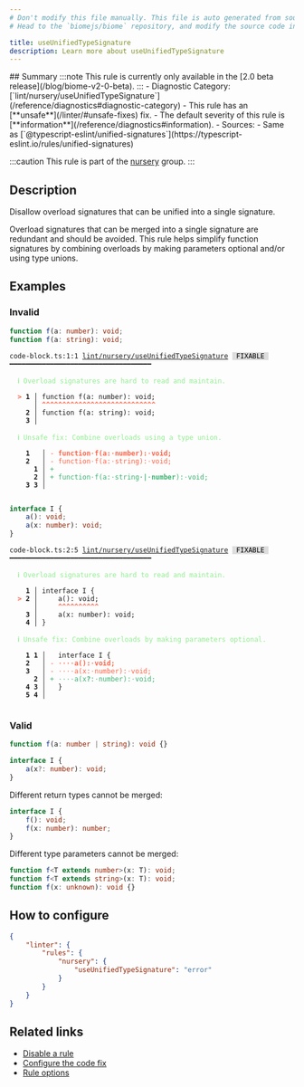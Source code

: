 ```yaml
---
# Don't modify this file manually. This file is auto generated from source, and you will lose your changes next time the website is built.
# Head to the `biomejs/biome` repository, and modify the source code in there.

title: useUnifiedTypeSignature
description: Learn more about useUnifiedTypeSignature
---
```


<Tabs>
<TabItem label="TypeScript and TSX" icon="seti:typescript">
## Summary
:::note
This rule is currently only available in the [2.0 beta release](/blog/biome-v2-0-beta).
:::
- Diagnostic Category: [`lint/nursery/useUnifiedTypeSignature`](/reference/diagnostics#diagnostic-category)
- This rule has an [**unsafe**](/linter/#unsafe-fixes) fix.
- The default severity of this rule is [**information**](/reference/diagnostics#information).
- Sources: 
  - Same as [`@typescript-eslint/unified-signatures`](https://typescript-eslint.io/rules/unified-signatures)

:::caution
This rule is part of the [nursery](/linter/rules/#nursery) group.
:::
## Description
Disallow overload signatures that can be unified into a single signature.

Overload signatures that can be merged into a single signature are redundant and should be avoided.
This rule helps simplify function signatures by combining overloads by making parameters optional
and/or using type unions.

## Examples

### Invalid

```ts
function f(a: number): void;
function f(a: string): void;
```

<pre class="language-text"><code class="language-text">code-block.ts:1:1 <a href="https://biomejs.dev/linter/rules/use-unified-type-signature">lint/nursery/useUnifiedTypeSignature</a> <span style="color: #000; background-color: #ddd;"> FIXABLE </span> ━━━━━━━━━━━━━━━━━━━━━━━━━━━━━━━━━━━<br /><br />  <strong><span style="color: lightgreen;">ℹ</span></strong> <span style="color: lightgreen;">Overload signatures are hard to read and maintain.</span><br />  <br />  <strong><span style="color: Tomato;">&gt;</span></strong> <strong>1 │ </strong>function f(a: number): void;<br />   <strong>   │ </strong><strong><span style="color: Tomato;">^</span></strong><strong><span style="color: Tomato;">^</span></strong><strong><span style="color: Tomato;">^</span></strong><strong><span style="color: Tomato;">^</span></strong><strong><span style="color: Tomato;">^</span></strong><strong><span style="color: Tomato;">^</span></strong><strong><span style="color: Tomato;">^</span></strong><strong><span style="color: Tomato;">^</span></strong><strong><span style="color: Tomato;">^</span></strong><strong><span style="color: Tomato;">^</span></strong><strong><span style="color: Tomato;">^</span></strong><strong><span style="color: Tomato;">^</span></strong><strong><span style="color: Tomato;">^</span></strong><strong><span style="color: Tomato;">^</span></strong><strong><span style="color: Tomato;">^</span></strong><strong><span style="color: Tomato;">^</span></strong><strong><span style="color: Tomato;">^</span></strong><strong><span style="color: Tomato;">^</span></strong><strong><span style="color: Tomato;">^</span></strong><strong><span style="color: Tomato;">^</span></strong><strong><span style="color: Tomato;">^</span></strong><strong><span style="color: Tomato;">^</span></strong><strong><span style="color: Tomato;">^</span></strong><strong><span style="color: Tomato;">^</span></strong><strong><span style="color: Tomato;">^</span></strong><strong><span style="color: Tomato;">^</span></strong><strong><span style="color: Tomato;">^</span></strong><strong><span style="color: Tomato;">^</span></strong><br />    <strong>2 │ </strong>function f(a: string): void;<br />    <strong>3 │ </strong><br />  <br />  <strong><span style="color: lightgreen;">ℹ</span></strong> <span style="color: lightgreen;">Unsafe fix</span><span style="color: lightgreen;">: </span><span style="color: lightgreen;">Combine overloads using a type union.</span><br />  <br />    <strong>1</strong>  <strong> │ </strong><span style="color: Tomato;">-</span> <span style="color: Tomato;"><strong>f</strong></span><span style="color: Tomato;"><strong>u</strong></span><span style="color: Tomato;"><strong>n</strong></span><span style="color: Tomato;"><strong>c</strong></span><span style="color: Tomato;"><strong>t</strong></span><span style="color: Tomato;"><strong>i</strong></span><span style="color: Tomato;"><strong>o</strong></span><span style="color: Tomato;"><strong>n</strong></span><span style="color: Tomato;"><span style="opacity: 0.8;"><strong>·</strong></span></span><span style="color: Tomato;"><strong>f</strong></span><span style="color: Tomato;"><strong>(</strong></span><span style="color: Tomato;"><strong>a</strong></span><span style="color: Tomato;"><strong>:</strong></span><span style="color: Tomato;"><span style="opacity: 0.8;"><strong>·</strong></span></span><span style="color: Tomato;"><strong>n</strong></span><span style="color: Tomato;"><strong>u</strong></span><span style="color: Tomato;"><strong>m</strong></span><span style="color: Tomato;"><strong>b</strong></span><span style="color: Tomato;"><strong>e</strong></span><span style="color: Tomato;"><strong>r</strong></span><span style="color: Tomato;"><strong>)</strong></span><span style="color: Tomato;"><strong>:</strong></span><span style="color: Tomato;"><span style="opacity: 0.8;"><strong>·</strong></span></span><span style="color: Tomato;"><strong>v</strong></span><span style="color: Tomato;"><strong>o</strong></span><span style="color: Tomato;"><strong>i</strong></span><span style="color: Tomato;"><strong>d</strong></span><span style="color: Tomato;"><strong>;</strong></span><br />    <strong>2</strong>  <strong> │ </strong><span style="color: Tomato;">-</span> <span style="color: Tomato;">f</span><span style="color: Tomato;">u</span><span style="color: Tomato;">n</span><span style="color: Tomato;">c</span><span style="color: Tomato;">t</span><span style="color: Tomato;">i</span><span style="color: Tomato;">o</span><span style="color: Tomato;">n</span><span style="color: Tomato;"><span style="opacity: 0.8;">·</span></span><span style="color: Tomato;">f</span><span style="color: Tomato;">(</span><span style="color: Tomato;">a</span><span style="color: Tomato;">:</span><span style="color: Tomato;"><span style="opacity: 0.8;">·</span></span><span style="color: Tomato;">s</span><span style="color: Tomato;">t</span><span style="color: Tomato;">r</span><span style="color: Tomato;">i</span><span style="color: Tomato;">n</span><span style="color: Tomato;">g</span><span style="color: Tomato;">)</span><span style="color: Tomato;">:</span><span style="color: Tomato;"><span style="opacity: 0.8;">·</span></span><span style="color: Tomato;">v</span><span style="color: Tomato;">o</span><span style="color: Tomato;">i</span><span style="color: Tomato;">d</span><span style="color: Tomato;">;</span><br />      <strong>1</strong><strong> │ </strong><span style="color: MediumSeaGreen;">+</span> <br />      <strong>2</strong><strong> │ </strong><span style="color: MediumSeaGreen;">+</span> <span style="color: MediumSeaGreen;">f</span><span style="color: MediumSeaGreen;">u</span><span style="color: MediumSeaGreen;">n</span><span style="color: MediumSeaGreen;">c</span><span style="color: MediumSeaGreen;">t</span><span style="color: MediumSeaGreen;">i</span><span style="color: MediumSeaGreen;">o</span><span style="color: MediumSeaGreen;">n</span><span style="color: MediumSeaGreen;"><span style="opacity: 0.8;">·</span></span><span style="color: MediumSeaGreen;">f</span><span style="color: MediumSeaGreen;">(</span><span style="color: MediumSeaGreen;">a</span><span style="color: MediumSeaGreen;">:</span><span style="color: MediumSeaGreen;"><span style="opacity: 0.8;">·</span></span><span style="color: MediumSeaGreen;">s</span><span style="color: MediumSeaGreen;">t</span><span style="color: MediumSeaGreen;">r</span><span style="color: MediumSeaGreen;">i</span><span style="color: MediumSeaGreen;">n</span><span style="color: MediumSeaGreen;">g</span><span style="color: MediumSeaGreen;"><span style="opacity: 0.8;"><strong>·</strong></span></span><span style="color: MediumSeaGreen;"><strong>|</strong></span><span style="color: MediumSeaGreen;"><span style="opacity: 0.8;"><strong>·</strong></span></span><span style="color: MediumSeaGreen;"><strong>n</strong></span><span style="color: MediumSeaGreen;"><strong>u</strong></span><span style="color: MediumSeaGreen;"><strong>m</strong></span><span style="color: MediumSeaGreen;"><strong>b</strong></span><span style="color: MediumSeaGreen;"><strong>e</strong></span><span style="color: MediumSeaGreen;"><strong>r</strong></span><span style="color: MediumSeaGreen;">)</span><span style="color: MediumSeaGreen;">:</span><span style="color: MediumSeaGreen;"><span style="opacity: 0.8;">·</span></span><span style="color: MediumSeaGreen;">v</span><span style="color: MediumSeaGreen;">o</span><span style="color: MediumSeaGreen;">i</span><span style="color: MediumSeaGreen;">d</span><span style="color: MediumSeaGreen;">;</span><br />    <strong>3</strong> <strong>3</strong><strong> │ </strong>  <br />  <br /></code></pre>

```ts
interface I {
    a(): void;
    a(x: number): void;
}
```

<pre class="language-text"><code class="language-text">code-block.ts:2:5 <a href="https://biomejs.dev/linter/rules/use-unified-type-signature">lint/nursery/useUnifiedTypeSignature</a> <span style="color: #000; background-color: #ddd;"> FIXABLE </span> ━━━━━━━━━━━━━━━━━━━━━━━━━━━━━━━━━━━<br /><br />  <strong><span style="color: lightgreen;">ℹ</span></strong> <span style="color: lightgreen;">Overload signatures are hard to read and maintain.</span><br />  <br />    <strong>1 │ </strong>interface I &#123;<br />  <strong><span style="color: Tomato;">&gt;</span></strong> <strong>2 │ </strong>    a(): void;<br />   <strong>   │ </strong>    <strong><span style="color: Tomato;">^</span></strong><strong><span style="color: Tomato;">^</span></strong><strong><span style="color: Tomato;">^</span></strong><strong><span style="color: Tomato;">^</span></strong><strong><span style="color: Tomato;">^</span></strong><strong><span style="color: Tomato;">^</span></strong><strong><span style="color: Tomato;">^</span></strong><strong><span style="color: Tomato;">^</span></strong><strong><span style="color: Tomato;">^</span></strong><strong><span style="color: Tomato;">^</span></strong><br />    <strong>3 │ </strong>    a(x: number): void;<br />    <strong>4 │ </strong>&#125;<br />  <br />  <strong><span style="color: lightgreen;">ℹ</span></strong> <span style="color: lightgreen;">Unsafe fix</span><span style="color: lightgreen;">: </span><span style="color: lightgreen;">Combine overloads by making parameters optional.</span><br />  <br />    <strong>1</strong> <strong>1</strong><strong> │ </strong>  interface I &#123;<br />    <strong>2</strong>  <strong> │ </strong><span style="color: Tomato;">-</span> <span style="color: Tomato;"><span style="opacity: 0.8;"><strong>·</strong></span></span><span style="color: Tomato;"><span style="opacity: 0.8;"><strong>·</strong></span></span><span style="color: Tomato;"><span style="opacity: 0.8;"><strong>·</strong></span></span><span style="color: Tomato;"><span style="opacity: 0.8;"><strong>·</strong></span></span><span style="color: Tomato;"><strong>a</strong></span><span style="color: Tomato;"><strong>(</strong></span><span style="color: Tomato;"><strong>)</strong></span><span style="color: Tomato;"><strong>:</strong></span><span style="color: Tomato;"><span style="opacity: 0.8;"><strong>·</strong></span></span><span style="color: Tomato;"><strong>v</strong></span><span style="color: Tomato;"><strong>o</strong></span><span style="color: Tomato;"><strong>i</strong></span><span style="color: Tomato;"><strong>d</strong></span><span style="color: Tomato;"><strong>;</strong></span><br />    <strong>3</strong>  <strong> │ </strong><span style="color: Tomato;">-</span> <span style="color: Tomato;"><span style="opacity: 0.8;">·</span></span><span style="color: Tomato;"><span style="opacity: 0.8;">·</span></span><span style="color: Tomato;"><span style="opacity: 0.8;">·</span></span><span style="color: Tomato;"><span style="opacity: 0.8;">·</span></span><span style="color: Tomato;">a</span><span style="color: Tomato;">(</span><span style="color: Tomato;">x</span><span style="color: Tomato;">:</span><span style="color: Tomato;"><span style="opacity: 0.8;">·</span></span><span style="color: Tomato;">n</span><span style="color: Tomato;">u</span><span style="color: Tomato;">m</span><span style="color: Tomato;">b</span><span style="color: Tomato;">e</span><span style="color: Tomato;">r</span><span style="color: Tomato;">)</span><span style="color: Tomato;">:</span><span style="color: Tomato;"><span style="opacity: 0.8;">·</span></span><span style="color: Tomato;">v</span><span style="color: Tomato;">o</span><span style="color: Tomato;">i</span><span style="color: Tomato;">d</span><span style="color: Tomato;">;</span><br />      <strong>2</strong><strong> │ </strong><span style="color: MediumSeaGreen;">+</span> <span style="color: MediumSeaGreen;"><span style="opacity: 0.8;">·</span></span><span style="color: MediumSeaGreen;"><span style="opacity: 0.8;">·</span></span><span style="color: MediumSeaGreen;"><span style="opacity: 0.8;">·</span></span><span style="color: MediumSeaGreen;"><span style="opacity: 0.8;">·</span></span><span style="color: MediumSeaGreen;">a</span><span style="color: MediumSeaGreen;">(</span><span style="color: MediumSeaGreen;">x</span><span style="color: MediumSeaGreen;"><strong>?</strong></span><span style="color: MediumSeaGreen;">:</span><span style="color: MediumSeaGreen;"><span style="opacity: 0.8;">·</span></span><span style="color: MediumSeaGreen;">n</span><span style="color: MediumSeaGreen;">u</span><span style="color: MediumSeaGreen;">m</span><span style="color: MediumSeaGreen;">b</span><span style="color: MediumSeaGreen;">e</span><span style="color: MediumSeaGreen;">r</span><span style="color: MediumSeaGreen;">)</span><span style="color: MediumSeaGreen;">:</span><span style="color: MediumSeaGreen;"><span style="opacity: 0.8;">·</span></span><span style="color: MediumSeaGreen;">v</span><span style="color: MediumSeaGreen;">o</span><span style="color: MediumSeaGreen;">i</span><span style="color: MediumSeaGreen;">d</span><span style="color: MediumSeaGreen;">;</span><br />    <strong>4</strong> <strong>3</strong><strong> │ </strong>  &#125;<br />    <strong>5</strong> <strong>4</strong><strong> │ </strong>  <br />  <br /></code></pre>

### Valid

```ts
function f(a: number | string): void {}
```

```ts
interface I {
    a(x?: number): void;
}
```

Different return types cannot be merged:

```ts
interface I {
    f(): void;
    f(x: number): number;
}
```

Different type parameters cannot be merged:

```ts
function f<T extends number>(x: T): void;
function f<T extends string>(x: T): void;
function f(x: unknown): void {}
```

## How to configure
```json title="biome.json"
{
	"linter": {
		"rules": {
			"nursery": {
				"useUnifiedTypeSignature": "error"
			}
		}
	}
}

```
## Related links

- [Disable a rule](/linter/#disable-a-rule)
- [Configure the code fix](/linter#configure-the-code-fix)
- [Rule options](/linter/#rule-options)

</TabItem>
</Tabs>


